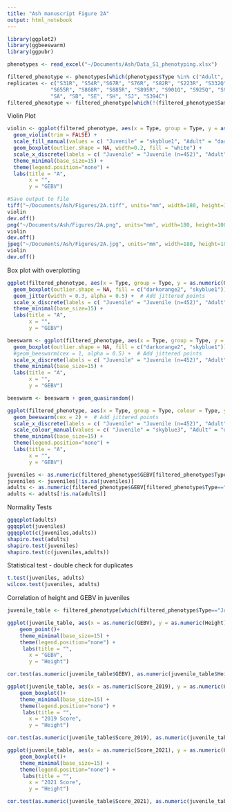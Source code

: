 ```yaml
---
title: "Ash manuscript Figure 2A"
output: html_notebook
---
```

```r
library(ggplot2)
library(ggbeeswarm)
library(ggpubr)
```


```r
phenotypes <- read_excel("~/Documents/Ash/Data_S1_phenotyping.xlsx")
```

```r
filtered_phenotype <- phenotypes[which(phenotypes$Type %in% c("Adult", "Juvenile") & !(is.na(phenotypes$GEBV))),]
replicates <- c("S31R", "S54R","S67R", "S76R", "S82R", "S223R", "S332Q", "S410Q", "S415R", "S571Q",
              "S655R", "S868R", "S885R", "S895R", "S901Q", "S925Q", "S928Q", "S939Q", "S954R", "S987Q",
              "SA", "SB", "SE", "SH", "SJ", "S394C")
filtered_phenotype <- filtered_phenotype[which(!(filtered_phenotype$Sample %in% replicates)),]
```
Violin Plot
```r
violin <- ggplot(filtered_phenotype, aes(x = Type, group = Type, y = as.numeric(GEBV), fill = Type)) +
  geom_violin(trim = FALSE) +
  scale_fill_manual(values = c( "Juvenile" = "skyblue1", "Adult" = "darkorange2")) +
  geom_boxplot(outlier.shape = NA, width=0.2, fill = "white") +
  scale_x_discrete(labels = c( "Juvenile" = "Juvenile (n=452)", "Adult" = "Adult (n=128)")) +
  theme_minimal(base_size=15) +
  theme(legend.position="none") +
  labs(title = "A",
       x = "",
       y = "GEBV")
```
```r
#Save output to file
tiff("~/Documents/Ash/Figures/2A.tiff", units="mm", width=180, height=100, res=300)
violin
dev.off()
png("~/Documents/Ash/Figures/2A.png", units="mm", width=180, height=100, res=300)
violin
dev.off()
jpeg("~/Documents/Ash/Figures/2A.jpg", units="mm", width=180, height=100, res=300)
violin
dev.off()
```

Box plot with overplotting
```r
ggplot(filtered_phenotype, aes(x = Type, group = Type, y = as.numeric(GEBV))) +
  geom_boxplot(outlier.shape = NA, fill = c("darkorange2", "skyblue1")) +  # Draw boxplot without outliers
  geom_jitter(width = 0.3, alpha = 0.5) +  # Add jittered points
  scale_x_discrete(labels = c( "Juvenile" = "Juvenile (n=452)", "Adult" = "Adult (n=128)")) +
  theme_minimal(base_size=15) +
  labs(title = "A",
       x = "",
       y = "GEBV")
```
```r
beeswarm <- ggplot(filtered_phenotype, aes(x = Type, group = Type, y = as.numeric(GEBV))) +
  geom_boxplot(outlier.shape = NA, fill = c("darkorange2", "skyblue1")) +  # Draw boxplot without outliers
  #geom_beeswarm(cex = 1, alpha = 0.5) +  # Add jittered points
  scale_x_discrete(labels = c( "Juvenile" = "Juvenile (n=452)", "Adult" = "Adult (n=128)")) +
  theme_minimal(base_size=15) +
  labs(title = "A",
       x = "",
       y = "GEBV")

beeswarm <- beeswarm + geom_quasirandom()
```




```r
ggplot(filtered_phenotype, aes(x = Type, group = Type, colour = Type, y = as.numeric(GEBV))) +
  geom_beeswarm(cex = 2) +  # Add jittered points
  scale_x_discrete(labels = c( "Juvenile" = "Juvenile (n=452)", "Adult" = "Adult (n=128)")) +
  scale_colour_manual(values = c( "Juvenile" = "skyblue3", "Adult" = "darkorange2")) +
  theme_minimal(base_size=15) +
  theme(legend.position="none") +
  labs(title = "A",
       x = "",
       y = "GEBV")
```
```r
juveniles <- as.numeric(filtered_phenotype$GEBV[filtered_phenotype$Type=="Juvenile"])
juveniles <- juveniles[!is.na(juveniles)]
adults <- as.numeric(filtered_phenotype$GEBV[filtered_phenotype$Type=="Adult"])
adults <- adults[!is.na(adults)]
```

Normality Tests
```r
ggqqplot(adults)
ggqqplot(juveniles)
ggqqplot(c(juveniles,adults))
shapiro.test(adults)
shapiro.test(juveniles)
shapiro.test(c(juveniles,adults))
```




Statistical test - double check for duplicates

```r

t.test(juveniles, adults)
wilcox.test(juveniles, adults)
```
Correlation of height and GEBV in juveniles

```r
juvenile_table <- filtered_phenotype[which(filtered_phenotype$Type=="Juvenile" & filtered_phenotype$Height < 10),]
```

```r
ggplot(juvenile_table, aes(x = as.numeric(GEBV), y = as.numeric(Height)))+
    geom_point()+
    theme_minimal(base_size=15) +
    theme(legend.position="none") +
     labs(title = "",
       x = "GEBV",
       y = "Height")

cor.test(as.numeric(juvenile_table$GEBV), as.numeric(juvenile_table$Height))
```
```r
ggplot(juvenile_table, aes(x = as.numeric(Score_2019), y = as.numeric(Height), group = Score_2019))+
    geom_boxplot()+
    theme_minimal(base_size=15) +
    theme(legend.position="none") +
     labs(title = "",
       x = "2019 Score",
       y = "Height")

cor.test(as.numeric(juvenile_table$Score_2019), as.numeric(juvenile_table$Height))
```
```r
ggplot(juvenile_table, aes(x = as.numeric(Score_2021), y = as.numeric(Height),  group = Score_2021))+
    geom_boxplot()+
    theme_minimal(base_size=15) +
    theme(legend.position="none") +
     labs(title = "",
       x = "2021 Score",
       y = "Height")

cor.test(as.numeric(juvenile_table$Score_2021), as.numeric(juvenile_table$Height))
```

